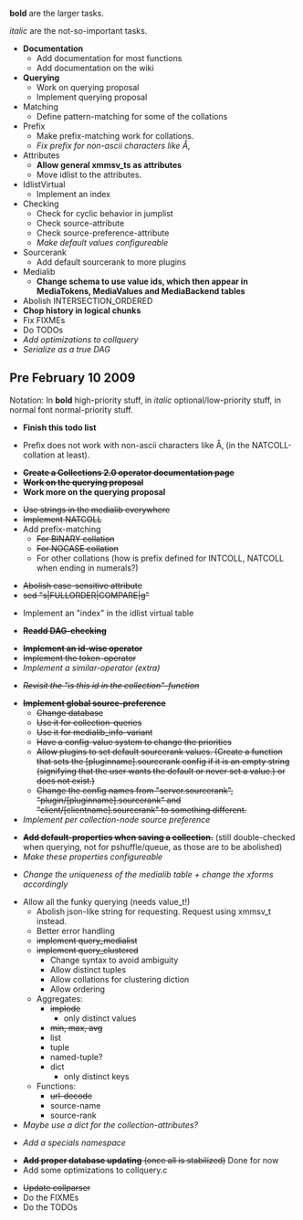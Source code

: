 '''bold''' are the larger tasks.

''italic'' are the not-so-important tasks.

* '''Documentation'''
** Add documentation for most functions
** Add documentation on the wiki
* '''Querying'''
** Work on querying proposal
** Implement querying proposal
* Matching
** Define pattern-matching for some of the collations
* Prefix 
** Make prefix-matching work for collations.
** ''Fix prefix for non-ascii characters like Å‚''
* Attributes
** '''Allow general xmmsv_ts as attributes'''
** Move idlist to the attributes.
* IdlistVirtual
** Implement an index
* Checking
** Check for cyclic behavior in jumplist
** Check source-attribute
** Check source-preference-attribute
** ''Make default values configureable''
* Sourcerank
** Add default sourcerank to more plugins
* Medialib
** '''Change schema to use value ids, which then appear in MediaTokens, MediaValues and MediaBackend tables'''
* Abolish INTERSECTION_ORDERED
* '''Chop history in logical chunks'''
* Fix FIXMEs
* Do TODOs
* ''Add optimizations to collquery''
* ''Serialize as a true DAG''

== Pre February 10 2009 ==

Notation: In '''bold''' high-priority stuff, in ''italic'' optional/low-priority stuff, in normal font normal-priority stuff.

* '''Finish this todo list'''


* Prefix does not work with non-ascii characters like Å‚ (in the NATCOLL-collation at least).


* <del>'''Create a Collections 2.0 operator documentation page'''</del>
* <del>'''Work on the querying proposal'''</del>
* '''Work more on the querying proposal'''


* <del>Use strings in the medialib everywhere</del>
* <del>Implement NATCOLL</del>
* Add prefix-matching
** <del>For BINARY collation</del>
** <del>For NOCASE collation</del>
** For other collations (how is prefix defined for INTCOLL, NATCOLL when ending in numerals?)


* <del>Abolish case-sensitive attribute</del>
* <del>sed "s|FULLORDER|COMPARE|g"</del>


* Implement an "index" in the idlist virtual table


* <del>'''Readd DAG-checking'''</del>


* <del>'''Implement an id-wise operator'''</del>
* <del>Implement the token-operator</del>
* ''Implement a similar-operator (extra)''


* <del>''Revisit the "is this id in the collection"-function''</del>


* <del>'''Implement global source-preference'''</del>
** <del>Change database</del>
** <del>Use it for collection-queries</del>
** <del>Use it for medialib_info-variant</del>
** <del>Have a config-value system to change the priorities</del>
** <del>Allow plugins to set default sourcerank values. (Create a function that sets the [pluginname].sourcerank config if it is an empty string (signifying that the user wants the default or never set a value.) or does not exist.)</del>
** <del>Change the config names from "server.sourcerank", "plugin/[pluginname].sourcerank" and "client/[clientname].sourcerank" to something different.</del>
* ''Implement per collection-node source preference''


* <del>'''Add default-properties when saving a collection.'''</del> (still double-checked when querying, not for pshuffle/queue, as those are to be abolished)
* ''Make these properties configureable''


* ''Change the uniqueness of the medialib table + change the xforms accordingly''


* Allow all the funky querying (needs value_t!)
** Abolish json-like string for requesting. Request using xmmsv_t instead.
** Better error handling
** <del>implement query_medialist</del>
** <del>implement query_clustered</del>
*** Change syntax to avoid ambiguity
*** Allow distinct tuples
*** Allow collations for clustering diction
*** Allow ordering
** Aggregates:
*** <del>implode</del>
**** only distinct values
*** <del>min, max, avg</del>
*** list
*** tuple
*** named-tuple?
*** dict
**** only distinct keys
** Functions:
*** <del>url-decode</del>
*** source-name
*** source-rank
* ''Maybe use a dict for the collection-attributes?''


* ''Add a specials namespace''

* <del>'''Add proper database updating''' (once all is stabilized)</del> Done for now
* Add some optimizations to collquery.c

* <del>Update collparser</del>
* Do the FIXMEs
* Do the TODOs